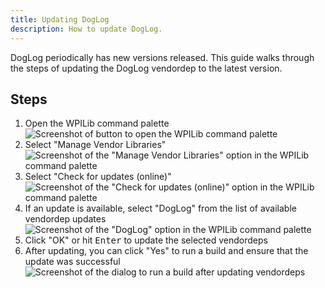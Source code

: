 ```yaml
---
title: Updating DogLog
description: How to update DogLog.
---
```



DogLog periodically has new versions released.
This guide walks through the steps of updating the DogLog vendordep to the latest version.

## Steps

<Steps>

1. Open the WPILib command palette
   ![Screenshot of button to open the WPILib command palette](../../../assets/getting-started/installation/command-palette.png)
2. Select "Manage Vendor Libraries"
   ![Screenshot of the "Manage Vendor Libraries" option in the WPILib command palette](../../../assets/guides/updating/manage-vendor-libraries.png)
3. Select "Check for updates (online)"
   ![Screenshot of the "Check for updates (online)" option in the WPILib command palette](../../../assets/guides/updating/check-for-updates.png)
4. If an update is available, select "DogLog" from the list of available vendordep updates
   ![Screenshot of the "DogLog" option in the WPILib command palette](../../../assets/guides/updating/check-to-update-libraries.png)
5. Click "OK" or hit <kbd>Enter</kbd> to update the selected vendordeps
6. After updating, you can click "Yes" to run a build and ensure that the update was successful
   ![Screenshot of the dialog to run a build after updating vendordeps](../../../assets/guides/updating/run-build-after-update.png)

</Steps>
